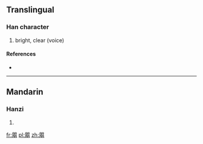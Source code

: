 {{also|朗}}
==Translingual==

===Han character===
{{Han char|rn=74|rad=月|as=12|sn=16|four=|canj=月月月月 (BBBB)|ids=⿱⿰[[月]]月⿰月月}}

# bright, clear (voice)

====References====
* {{Han ref|kx=0506.330|dkj=14402|dj=0887.260|hdz=32113.010|uh=6724|ud=26404}}

----

==Mandarin==

===Hanzi===
{{cmn-hanzi|pin=[[lǎng]] ([[lang3]])|wg=lang<sup>3</sup>}}

# {{defn|lang=cmn|sort=月12}}

[[fr:朤]]
[[pl:朤]]
[[zh:朤]]